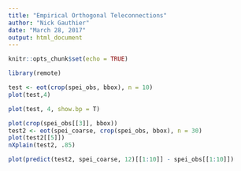 ```yaml
---
title: "Empirical Orthogonal Teleconnections"
author: "Nick Gauthier"
date: "March 28, 2017"
output: html_document
---
```


```r
knitr::opts_chunk$set(echo = TRUE)
```

```r
library(remote)
```

```r
test <- eot(crop(spei_obs, bbox), n = 10)
plot(test,4)
```
```r
plot(test, 4, show.bp = T)
```
```r
plot(crop(spei_obs[[3]], bbox))
test2 <- eot(spei_coarse, crop(spei_obs, bbox), n = 30)
plot(test2[[5]])
nXplain(test2, .85)
```
```r
plot(predict(test2, spei_coarse, 12)[[1:10]] - spei_obs[[1:10]])
```

